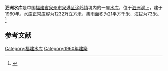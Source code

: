 {{Infobox Reservoir 
|name = 泗洲水库
|nickname = 
|image = 
|image_caption = 
|map = 
|map_caption = 
|pushpin_map = China Fujian
|pushpin_map_caption = 
|code = BGD50000723
|class = 
|location_of_reservoir = [[福建省|福建省]][[泉州市|泉州市]][[泉港区|泉港区]][[涂岭镇|涂岭镇]]
|location_of_dam = 
|inflow = 
|outflow = 
|catchment_area = 21
|reservoir_area = 
|mean_depth = 
|maximum_depth = 
|flood_level = 
|normal_water_level = 
|dead_water_level = 
|water_quality = 
|island = 
|maximum_storage_capacity = 
|normal_storage_capacity = 1232万
|dead_storage_capacity = 
|type_of_dam = 
|elevation_of_dam = 
|height_of_dam = 
|length_of_dam = 
|width_of_dam = 
|installed_capacity = 
|irrigated_area =
|start = 
|complete = 1960年
|cost = 
|emigrate = 
|latd = 25.1823
|latm = 
|lats = 
|latNS = N
|longd = 118.8162
|longm = 
|longs = 
|longEW = E
|website = 
|footnotes = 
}}
<mapframe latitude="25.1823" longitude="118.8162" zoom="14" width="280" height="300" align="right" />
'''泗洲水库'''是中国[[福建省|福建省]][[泉州市|泉州市]][[泉港区|泉港区]][[涂岭镇|涂岭镇]]境内的一座[[水库|水库]]，位于[[泗洲溪|泗洲溪]]上，建于1960年。水库正常库容为1232万立方米，集雨面积为21平方千米，海拔为73米。<ref>{{cite web|url=http://brim.ihb.ac.cn/12/CN/12.asp |title=中国大中型水库基本特征数据库 |work=中国生物多样性信息系统内陆水体生物学分部 |deadurl=yes |archiveurl=https://web.archive.org/web/20120402061833/http://brim.ihb.ac.cn/12/CN/12.asp |archivedate=2012-04-02 }}</ref>

== 参考文献 ==
{{Reflist}}

{{福建小作品}}

[[Category:福建水库|Category:福建水库]]
[[Category:1960年建築|Category:1960年建築]]